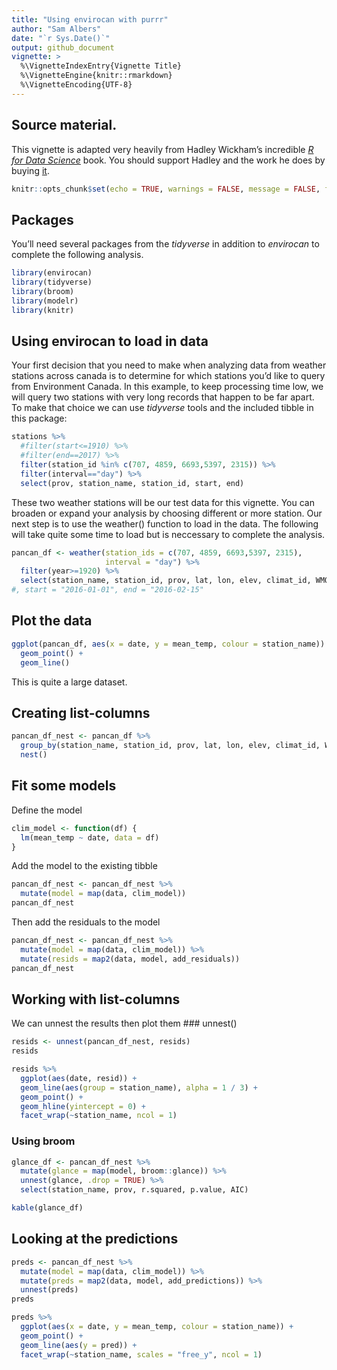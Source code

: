```yaml
---
title: "Using envirocan with purrr"
author: "Sam Albers"
date: "`r Sys.Date()`"
output: github_document
vignette: >
  %\VignetteIndexEntry{Vignette Title}
  %\VignetteEngine{knitr::rmarkdown}
  %\VignetteEncoding{UTF-8}
---
```


## Source material.
This vignette is adapted very heavily from Hadley Wickham's incredible [*R for Data Science*](http://r4ds.had.co.nz/) book. You should support Hadley and the work he does by buying [it](https://www.amazon.com/Data-Science-Transform-Visualize-Model/dp/1491910399).

```r
knitr::opts_chunk$set(echo = TRUE, warnings = FALSE, message = FALSE, fig.width = 10, fig.height = 6)
```

## Packages
You'll need several packages from the *tidyverse* in addition to *envirocan* to complete the following analysis.
```R
library(envirocan)
library(tidyverse)
library(broom)
library(modelr)
library(knitr)
```

## Using envirocan to load in data
Your first decision that you need to make when analyzing data from weather stations across canada is to determine for which stations you'd like to query from Environment Canada. In this example, to keep processing time low, we will query two stations with very long records that happen to be far apart. To make that choice we can use *tidyverse* tools and the included \code{stations} tibble in this package:
```R
stations %>%
  #filter(start<=1910) %>%
  #filter(end==2017) %>%
  filter(station_id %in% c(707, 4859, 6693,5397, 2315)) %>%
  filter(interval=="day") %>%
  select(prov, station_name, station_id, start, end)
```
These two weather stations will be our test data for this vignette. You can broaden or expand your analysis by choosing different or more station. Our next step is to use the weather() function to load in the data. The following will take quite some time to load but is neccessary to complete the analysis.
```R
pancan_df <- weather(station_ids = c(707, 4859, 6693,5397, 2315), 
                     interval = "day") %>%
  filter(year>=1920) %>%
  select(station_name, station_id, prov, lat, lon, elev, climat_id, WMO_id, TC_id, mean_temp, date)
#, start = "2016-01-01", end = "2016-02-15"
```

## Plot the data
```r
ggplot(pancan_df, aes(x = date, y = mean_temp, colour = station_name)) +
  geom_point() +
  geom_line()
```
This is quite a large dataset. 

## Creating list-columns
```r
pancan_df_nest <- pancan_df %>%
  group_by(station_name, station_id, prov, lat, lon, elev, climat_id, WMO_id, TC_id) %>%
  nest()
```

## Fit some models
Define the model
```r
clim_model <- function(df) {
  lm(mean_temp ~ date, data = df)
}
```
Add the model to the existing tibble
```r
pancan_df_nest <- pancan_df_nest %>% 
  mutate(model = map(data, clim_model))
pancan_df_nest
```
Then add the residuals to the model
```r
pancan_df_nest <- pancan_df_nest %>% 
  mutate(model = map(data, clim_model)) %>%
  mutate(resids = map2(data, model, add_residuals)) 
pancan_df_nest
```
## Working with list-columns
We can unnest the results then plot them
### unnest()
```r
resids <- unnest(pancan_df_nest, resids)
resids

resids %>% 
  ggplot(aes(date, resid)) +
  geom_line(aes(group = station_name), alpha = 1 / 3) + 
  geom_point() +
  geom_hline(yintercept = 0) +
  facet_wrap(~station_name, ncol = 1)

```


### Using broom
```r
glance_df <- pancan_df_nest %>% 
  mutate(glance = map(model, broom::glance)) %>% 
  unnest(glance, .drop = TRUE) %>%
  select(station_name, prov, r.squared, p.value, AIC)

kable(glance_df)
```


## Looking at the predictions
```r
preds <- pancan_df_nest %>% 
  mutate(model = map(data, clim_model)) %>%
  mutate(preds = map2(data, model, add_predictions)) %>%
  unnest(preds)
preds

preds %>% 
  ggplot(aes(x = date, y = mean_temp, colour = station_name)) +
  geom_point() +
  geom_line(aes(y = pred)) +
  facet_wrap(~station_name, scales = "free_y", ncol = 1)
  

```
